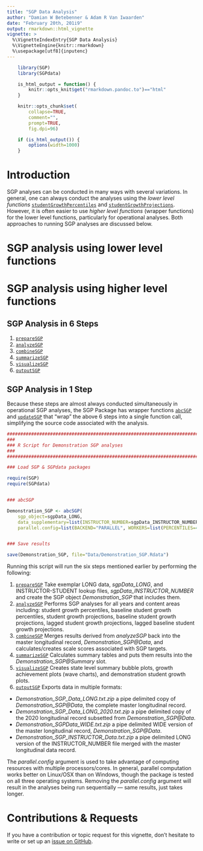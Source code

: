 ```yaml
---
title: "SGP Data Analysis"
author: "Damian W Betebenner & Adam R Van Iwaarden"
date: "February 20th, 201i9"
output: rmarkdown::html_vignette
vignette: >
  %\VignetteIndexEntry{SGP Data Analysis}
  %\VignetteEngine{knitr::rmarkdown}
  %\usepackage[utf8]{inputenc}
---
```


```r
    library(SGP)
    library(SGPdata)

    is_html_output = function() {
        knitr::opts_knit$get("rmarkdown.pandoc.to")=="html"
    }

    knitr::opts_chunk$set(
        collapse=TRUE,
        comment="",
        prompt=TRUE,
        fig.dpi=96)

    if (is_html_output()) {
        options(width=1000)
    }
```

# Introduction

SGP analyses can be conducted in many ways with several variations. In general, one can always conduct the analyses using the *lower level functions*
[```studentGrowthPercentiles```](https://sgp.io/reference/studentGrowthPercentiles.html) and [```studentGrowthProjections```](https://sgp.io/reference/studentGrowthProjections.html).
However, it is often easier to use *higher level functions* (wrapper functions) for the lower level functions, particularly for operational analyses.
Both approaches to running SGP analyses are discussed below.


# SGP analysis using lower level functions




# SGP analysis using higher level functions

## SGP Analysis in 6 Steps

1. [```prepareSGP```](https://sgp.io/reference/prepareSGP.html)
2. [```analyzeSGP```](https://sgp.io/reference/analyzeSGP.html)
3. [```combineSGP```](https://sgp.io/reference/combineSGP.html)
4. [```summarizeSGP```](https://sgp.io/reference/summarizeSGP.html)
5. [```visualizeSGP```](https://sgp.io/reference/visualizeSGP.html)
6. [```outputSGP```](https://sgp.io/reference/outputSGP.html)


## SGP Analysis in 1 Step

Because these steps are almost always conducted simultaneously in operational SGP analyses, the SGP Package has wrapper functions
[```abcSGP```](https://sgp.io/reference/abcSGP.html) and [```updateSGP```](https://sgp.io/reference/updateSGP.html)
that "wrap" the above 6 steps into a single function call, simplifying the source code associated with the analysis.


```r
#####################################################################################
###
### R Script for Demonstration SGP analyses
###
#####################################################################################

### Load SGP & SGPdata packages

require(SGP)
require(SGPdata)


### abcSGP

Demonstration_SGP <- abcSGP(
	sgp_object=sgpData_LONG,
	data_supplementary=list(INSTRUCTOR_NUMBER=sgpData_INSTRUCTOR_NUMBER),
	parallel.config=list(BACKEND="PARALLEL", WORKERS=list(PERCENTILES=4, BASELINE_PERCENTILES=4, PROJECTIONS=4, LAGGED_PROJECTIONS=4, SGP_SCALE_SCORE_TARGETS=4, SUMMARY=4, GA_PLOTS=4, SG_PLOTS=1)))


### Save results

save(Demonstration_SGP, file="Data/Demonstration_SGP.Rdata")
```

Running this script will run the six steps mentioned earlier by performing the following:

1. [```prepareSGP```](https://sgp.io/reference/prepareSGP.html) Take exemplar LONG data, *sgpData_LONG*, and INSTRUCTOR-STUDENT lookup files, *sgpData_INSTRUCTOR_NUMBER* and create the SGP object *Demonstration_SGP* that includes them.
2. [```analyzeSGP```](https://sgp.io/reference/analyzeSGP.html) Performs SGP analyses for all years and content areas including: student growth percentiles, baseline student growth percentiles, student growth projections, baseline student growth projections, lagged student growth projections, lagged baseline student growth projections.
3. [```combineSGP```](https://sgp.io/reference/combineSGP.html) Merges results derived from *analyzeSGP* back into the master longitudinal record, *Demonstration_SGP@Data*, and calculates/creates scale scores associated with SGP targets.
4. [```summarizeSGP```](https://sgp.io/reference/summarizeSGP.html) Calculates summary tables and puts them results into the *Demonstration_SGP@Summary* slot.
5. [```visualizeSGP```](https://sgp.io/reference/visualizeSGP.html) Creates state level summary bubble plots, growth achievement plots (wave charts), and demonstration student growth plots.
6. [```outputSGP```](https://sgp.io/reference/outputSGP.html) Exports data in multiple formats:
  * *Demonstration_SGP_Data_LONG.txt.zip* a pipe delimited copy of *Demonstration_SGP@Data*, the complete master longitudinal record.
  * *Demonstration_SGP_Data_LONG_2020.txt.zip* a pipe delimited copy of the 2020 longitudinal record subsetted from *Demonstration_SGP@Data*.
  * *Demonstration_SGPData_WIDE.txt.zip* a pipe delimited WIDE version of the master longitudinal record, *Demonstration_SGP@Data*.
  * *Demonstration_SGP_INSTRUCTOR_Data.txt.zip* a pipe delimited LONG version of the INSTRUCTOR_NUMBER file merged with the master longitudinal data record.

The *parallel.config* argument is used to take advantage of computing resources with multiple processors/cores. In general, parallel computation works better on
Linux/OSX than on Windows, though the package is tested on all three operating systems. Removing the *parallel.config* argument will result in the analyses being run
sequentially --- same results, just takes longer.


# Contributions & Requests

If you have a contribution or topic request for this vignette, don't hesitate to write or set up
an [issue on GitHub](https://github.com/CenterForAssessment/SGP/issues).
